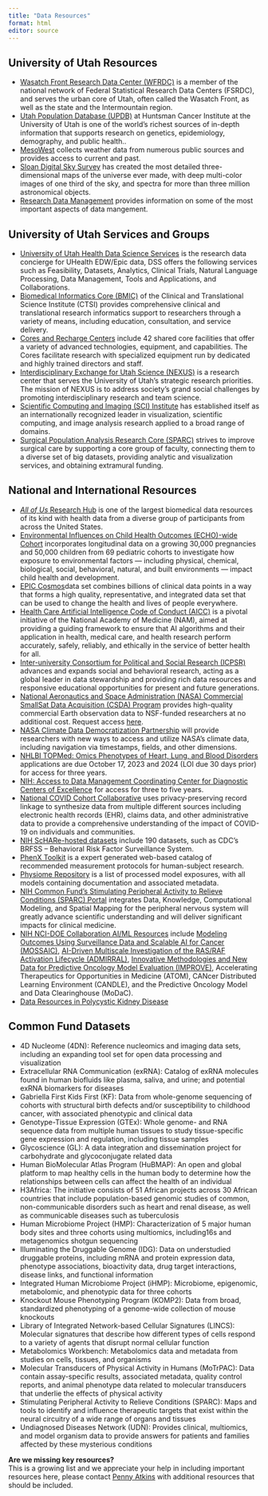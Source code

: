 ```yaml
---
title: "Data Resources"
format: html
editor: source
---
```

## University of Utah Resources
* [Wasatch Front Research Data Center (WFRDC)](https://www.census.gov/about/adrm/fsrdc/locations/Utah.html){target="_blank"} is a member of the national network of Federal Statistical Research Data Centers (FSRDC), and serves the urban core of Utah, often called the Wasatch Front, as well as the state and the Intermountain region. 
* [Utah Population Database (UPDB)](https://uofuhealth.utah.edu/huntsman/utah-population-database){target="_blank"} at Huntsman Cancer Institute at the University of Utah is one of the world’s richest sources of in-depth information that supports research on genetics, epidemiology, demography, and public health..
* [MesoWest](https://mesowest.utah.edu/){target="_blank"}  collects weather data from numerous public sources and provides access to current and past.
* [Sloan Digital Sky Survey](https://www.sdss.org/){target="_blank"} has created the most detailed three-dimensional maps of the universe ever made, with deep multi-color images of one third of the sky, and spectra for more than three million astronomical objects.
* [Research Data Management](https://campusguides.lib.utah.edu/researchdatamanagement) provides information on some of the most important aspects of data mangement.


## University of Utah Services and Groups
* [University of Utah Health Data Science Services](https://pulse.utah.edu/site/DSS/about-dss/service-catalog){target="_blank"} is the research data concierge for UHealth EDW/Epic data, DSS offers the following services such as Feasibility, Datasets, Analytics, Clinical Trials, Natural Language Processing, Data Management, Tools and Applications, and Collaborations.
* [Biomedical Informatics Core (BMIC)](https://ctsi.utah.edu/cores-and-services/bmic){target="_blank"} of the Clinical and Translational Science Institute (CTSI) provides comprehensive clinical and translational research informatics support to researchers through a variety of means, including education, consultation, and service delivery.
* [Cores and Recharge Centers](https://cores.utah.edu/){target="_blank"} include 42 shared core facilities that offer a variety of advanced technologies, equipment, and capabilities. The Cores facilitate research with specialized equipment run by dedicated and highly trained directors and staff.
* [Interdisciplinary Exchange for Utah Science (NEXUS)](https://nexus.utah.edu/) is a research center that serves the University of Utah’s strategic research priorities. The mission of NEXUS is to address society's grand social challenges by promoting interdisciplinary research and team science.
* [Scientific Computing and Imaging (SCI) Institute](https://www.sci.utah.edu/){target="_blank"} has established itself as an internationally recognized leader in visualization, scientific computing, and image analysis research applied to a broad range of domains.
* [Surgical Population Analysis Research Core (SPARC)](https://medicine.utah.edu/surgery/research/cores/sparc){target="_blank"} strives to improve surgical care by supporting a core group of faculty, connecting them to a diverse set of big datasets, providing analytic and visualization services, and obtaining extramural funding.

## National and International Resources
* [*All of Us* Research Hub](https://www.researchallofus.org/){target="_blank"} is one of the largest biomedical data resources of its kind with health data from a diverse group of participants from across the United States.
* [Environmental Influences on Child Health Outcomes (ECHO)-wide Cohort](https://dash.nichd.nih.gov/study/417122){target="_blank"} incorporates longitudinal data on a growing 30,000 pregnancies and 50,000 children from 69 pediatric cohorts to investigate how exposure to environmental factors — including physical, chemical, biological, social, behavioral, natural, and built environments — impact child health and development. 
* [EPIC Cosmos](https://cosmos.epic.com/){target="_blank"}data set combines billions of clinical data points in a way that forms a high quality, representative, and integrated data set that can be used to change the health and lives of people everywhere.
* [Health Care Artificial Intelligence Code of Conduct (AICC)](https://nam.edu/programs/value-science-driven-health-care/health-care-artificial-intelligence-code-of-conduct){target="_blank"} is a pivotal initiative of the National Academy of Medicine (NAM), aimed at providing a guiding framework to ensure that AI algorithms and their application in health, medical care, and health research perform accurately, safely, reliably, and ethically in the service of better health for all. 
* [Inter-university Consortium for Political and Social Research (ICPSR)](https://www.icpsr.umich.edu/web/pages/ICPSR/index.html){target="_blank"} advances and expands social and behavioral research, acting as a global leader in data stewardship and providing rich data resources and responsive educational opportunities for present and future generations.
* [National Aeronautics and Space Administration (NASA) Commercial SmallSat Data Acquisition (CSDA) Program](https://www.earthdata.nasa.gov/esds/csda){target="_blank"} provides high-quality commercial Earth observation data to NSF-funded researchers at no additional cost. Request access [here](https://csdap.earthdata.nasa.gov/signup/){target="_blank"}.
* [NASA Climate Data Democratization Partnership](http://chpc1.nationalsciencedatafabric.org:10888/nasa){target="_blank"} will provide researchers with new ways to access and utilize NASA's climate data, including navigation via timestamps, fields, and other dimensions.
* [NHLBI TOPMed: Omics Phenotypes of Heart, Lung, and Blood Disorders](https://grants.nih.gov/grants/guide/pa-files/PAR-22-194.html){target="_blank"} applications are due October 17, 2023 and 2024 (LOI due 30 days prior) for access for three years.
* [NIH: Access to Data Management Coordinating Center for Diagnostic Centers of Excellence](https://grants.nih.gov/grants/guide/pa-files/PAR-23-171.html){target="_blank"} for access for three to five years.
* [National COVID Cohort Collaborative](https://covid.cd2h.org/){target="_blank"} uses privacy-preserving record linkage to synthesize data from multiple different sources including electronic health records (EHR), claims data, and other administrative data to provide a comprehensive understanding of the impact of COVID-19 on individuals and communities. 
* [NIH ScHARe-hosted datasets](https://forms.office.com/pages/responsepage.aspx?id=eHW3FHOX1UKFByUcotwrBsccwWOO8TJCqDgaTvbsEQ1UQkM3TExCOFdVQklDMEwyRE1DSzRXVVZXTS4u){target="_blank"} include 190 datasets, such as CDC’s BRFSS -- Behavioral Risk Factor Surveillance System. 
* [PhenX Toolkit](https://www.phenxtoolkit.org/){target="_blank"} is a expert generated web-based catalog of recommended measurement protocols for human-subject research.
* [Physiome Repository](https://models.physiomeproject.org/welcome){target="_blank"} is a list of processed model exposures, with all models containing documentation and associated metadata.
* [NIH Common Fund’s Stimulating Peripheral Activity to Relieve Conditions (SPARC) Portal](https://sparc.science/){target="_blank"} integrates Data, Knowledge, Computational Modeling, and Spatial Mapping for the peripheral nervous system will greatly advance scientific understanding and will deliver significant impacts for clinical medicine.
* [NIH NCI-DOE Collaboration AI/ML Resources](https://datascience.cancer.gov/collaborations/nci-department-energy-collaborations/ai-ml-resources){target="_blank"} include [Modeling Outcomes Using Surveillance Data and Scalable AI for Cancer (MOSSAIC)](https://datascience.cancer.gov/collaborations/nci-department-energy-collaborations/mossaic){target="_blank"}, [AI-Driven Multiscale Investigation of the RAS/RAF Activation Lifecycle (ADMIRRAL)](https://datascience.cancer.gov/collaborations/nci-department-energy-collaborations/admirral){target="_blank"}, [Innovative Methodologies and New Data for Predictive Oncology Model Evaluation (IMPROVE)](https://datascience.cancer.gov/collaborations/nci-department-energy-collaborations/improve){target="_blank"}, Accelerating Therapeutics for Opportunities in Medicine (ATOM), CANcer Distributed Learning Environment (CANDLE), and the Predictive Oncology Model and Data Clearinghouse (MoDaC).
* [Data Resources in Polycystic Kidney Disease](https://pkdcure.org/research-medical-professionals/data-resources-in-pkd-research/){target="_blank"}

## Common Fund Datasets
* 4D Nucleome (4DN): Reference nucleomics and imaging data sets, including an expanding tool set for open data processing and visualization
* Extracellular RNA Communication (exRNA): Catalog of exRNA molecules found in human biofluids like plasma, saliva, and urine; and potential exRNA biomarkers for diseases
* Gabriella First Kids First (KF): Data from whole-genome sequencing of cohorts with structural birth defects and/or susceptibility to childhood cancer, with associated phenotypic and clinical data
* Genotype-Tissue Expression (GTEx): Whole genome- and RNA sequence data from multiple human tissues to study tissue-specific gene expression and regulation, including tissue samples
* Glycoscience (GL): A data integration and dissemination project for carbohydrate and glycoconjugate related data
* Human BioMolecular Atlas Program (HuBMAP): An open and global platform to map healthy cells in the human body to determine how the relationships between cells can affect the health of an individual
* H3Africa: The initiative consists of 51 African projects across 30 African countries that include population-based genomic studies of common, non-communicable disorders such as heart and renal disease, as well as communicable diseases such as tuberculosis
* Human Microbiome Project (HMP): Characterization of 5 major human body sites and three cohorts using multiomics, including16s and metagenomics shotgun sequencing
* Illuminating the Druggable Genome (IDG): Data on understudied druggable proteins, including mRNA and protein expression data, phenotype associations, bioactivity data, drug target interactions, disease links, and functional information
* Integrated Human Microbiome Project (iHMP): Microbiome, epigenomic, metabolomic, and phenotypic data for three cohorts
* Knockout Mouse Phenotyping Program (KOMP2): Data from broad, standardized phenotyping of a genome-wide collection of mouse knockouts
* Library of Integrated Network-based Cellular Signatures (LINCS): Molecular signatures that describe how different types of cells respond to a variety of agents that disrupt normal cellular function
* Metabolomics Workbench: Metabolomics data and metadata from studies on cells, tissues, and organisms
* Molecular Transducers of Physical Activity in Humans (MoTrPAC): Data contain assay-specific results, associated metadata, quality control reports, and animal phenotype data related to molecular transducers that underlie the effects of physical activity
* Stimulating Peripheral Activity to Relieve Conditions (SPARC): Maps and tools to identify and influence therapeutic targets that exist within the neural circuitry of a wide range of organs and tissues
* Undiagnosed Diseases Network (UDN): Provides clinical, multiomics, and model organism data to provide answers for patients and families affected by these mysterious conditions


**Are we missing key resources?**  
This is a growing list and we appreciate your help in including important resources here, please contact [Penny Atkins](mailto:pennyatkins@hsc.utah.edu?subject=One%20Utah%20Data%20Science%20Hub%20Data%20Resources){target="_blank"} with additional resources that should be included. 